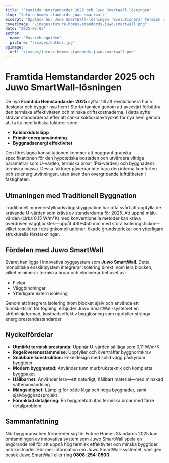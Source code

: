 ```yaml
---
title: "Framtida Hemstandarder 2025 och Juwo SmartWall-lösningen"
slug: "future-homes-standards-juwo-smartwall"
excerpt: "Upptäck hur Juwo SmartWall-lösningen revolutionerar termisk effektivitet och byggstandarder för framtida hem."
coverImage: "/images/future-homes-standards-juwo-smartwall.png"
date: "2025-02-03"
author:
  name: "Passivhusguiden"
  picture: "/images/author.jpg"
ogImage:
  url: "/images/future-homes-standards-juwo-smartwall.png"
---
```


# Framtida Hemstandarder 2025 och Juwo SmartWall-lösningen

De nya **Framtida Hemstandarder 2025** syftar till att revolutionera hur vi designar och bygger nya hem i Storbritannien genom att avsevärt förbättra den termiska effektiviteten och minska driftskostnaderna. I detta syfte strävar standarderna efter att sänka koldioxidavtrycket för nya hem genom att ta itu med kritiska faktorer som:

- **Koldioxidutsläpp**
- **Primär energianvändning**
- **Byggnadsenergi effektivitet**

Den föreslagna konsultationen kommer att noggrant granska specifikationen för den hypotetiska bostaden och utvärdera viktiga parametrar som U-värden, termiska broar (Psi-värden) och byggnadens termiska massa. Dessa faktorer påverkar inte bara den interna komforten och solenergiutvinningen, utan även den övergripande lufttätheten i fastigheten.

## Utmaningen med Traditionell Byggnation

Traditionell murverksfyllnadsväggsbyggnation har ofta svårt att uppfylla de krävande U-värden som krävs av standarderna för 2025. Att uppnå målu-värden (cirka 0,15 W/m²K) med konventionella metoder kan kräva överdriven väggtjocklek—uppåt 430–450 mm med stora isoleringsfickor—vilket resulterar i designkomplikationer, ökade grundstorlekar och ytterligare strukturella förstärkningar.

## Fördelen med Juwo SmartWall

Svaret kan ligga i innovativa byggsystem som **Juwo SmartWall**. Detta monolitiska enskiktsystem integrerar isolering direkt inom lera blocken, vilket minimerar termiska broar och eliminerar behovet av:

- Fickor
- Väggbindningar
- Ytterligare extern isolering

Genom att integrera isolering inom blocket själv och använda ett tunnskiktslim för fogning, erbjuder Juwo SmartWall-systemet en strömlinjeformad, kostnadseffektiv bygglösning som uppfyller stränga energiprestandastandarder.

## Nyckelfördelar

- **Utmärkt termisk prestanda:** Uppnår U-värden så låga som 0,11 W/m²K
- **Regelöverensstämmelse:** Uppfyller och överträffar byggnormkrav
- **Snabbare konstruktion:** Enkeldesign med solid vägg påskyndar byggtider
- **Modern byggmetod:** Använder tunn murbruksteknik och kompletta byggpaket
- **Hållbarhet:** Använder lera—ett naturligt, hållbart material—med minskad vattenanvändning
- **Mångsidighet:** Lämplig för både låga och höga byggnader, samt självbyggnadsprojekt
- **Förenklad detaljering:** En byggmetod utan termiska broar med färre detaljproblem

## Sammanfattning

När byggbranschen förbereder sig för Future Homes Standards 2025 kan omfamningen av innovativa system som Juwo SmartWall spela en avgörande roll för att uppnå hög termisk effektivitet och minska byggtider och kostnader. För mer information om Juwo SmartWall-systemet, vänligen besök [Juwo SmartWall](http://www.Juwo-SmartWall.co.uk) eller ring **0808-254-0500**.